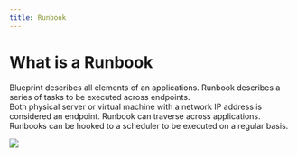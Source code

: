 ```yaml
---
title: Runbook
---
```


# What is a Runbook

Blueprint describes all elements of an applications.  Runbook describes a series of tasks to be executed across endpoints.  
Both physical server or virtual machine with a network IP address is considered an endpoint.  Runbook can traverse across
applications.  Runbooks can be hooked to a scheduler to be executed on a regular basis.

![](images/Runbook-Action.png)